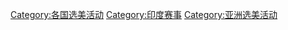 [[Category:各国选美活动|Category:各国选美活动]]
[[Category:印度赛事|Category:印度赛事]]
[[Category:亚洲选美活动|Category:亚洲选美活动]]
